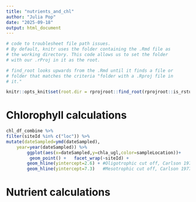 ```yaml
---
title: "nutrients_and_chl"
author: "Julia Pop"
date: "2025-09-18"
output: html_document
---
```


```r
# code to troublesheet file path issues. 
# By default, knitr uses the folder containing the .Rmd file as
# the working directory. This code allows us to set the folder
# with our .rProj in it as the root. 

# find_root looks upwards from the .Rmd until it finds a file or
# folder that matches the criteria "folder with a .Rproj file in
# it."

knitr::opts_knit$set(root.dir = rprojroot::find_root(rprojroot::is_rstudio_project))
```

# Chlorophyll calculations
```r
chl_df_combine %>%
filter(siteId %in% c("loc")) %>%  
mutate(dateSampled=ymd(dateSampled),       
	year=year(dateSampled)) %>%   
		ggplot(aes(x=dateSampled,y=chla_ugl,color=sampleLocation))+  
		 geom_point() +   facet_wrap(~siteId) +   
		geom_hline(yintercept=2.6) + #Oligotrophic cut off, Carlson 1977   
		geom_hline(yintercept=7.3)   #Mesotrophic cut off, Carlson 1977

```

# Nutrient calculations
```r




```